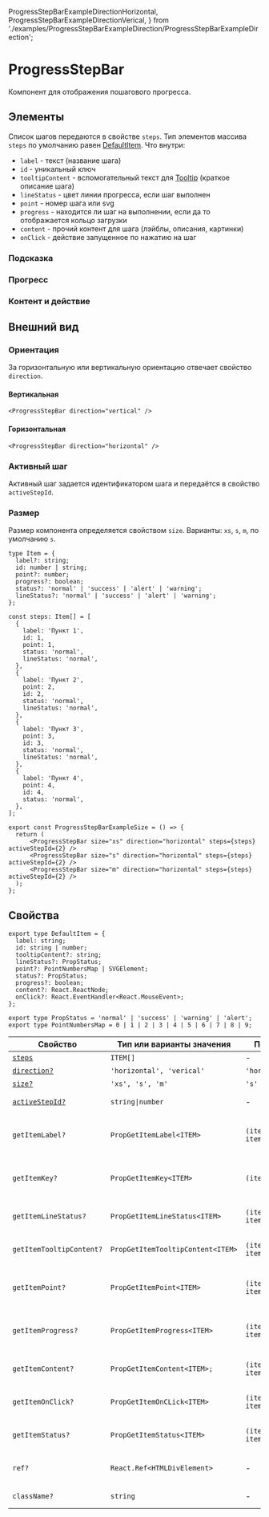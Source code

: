   ProgressStepBarExampleDirectionHorizontal,
  ProgressStepBarExampleDirectionVerical,
} from './examples/ProgressStepBarExampleDirection/ProgressStepBarExampleDirection';

# ProgressStepBar

Компонент для отображения пошагового прогресса.

## Элементы

Список шагов передаются в свойстве `steps`. Тип элементов массива `steps` по умолчанию равен [DefaultItem](#свойства). Что внутри:

- `label` - текст (название шага)
- `id` - уникальный ключ
- `tooltipContent` - вспомогательный текст для [Tooltip](?path=/docs/components-tooltip--tooltip-positioned-by-anchor-story) (краткое описание шага)
- `lineStatus` - цвет линии прогресса, если шаг выполнен
- `point` - номер шага или svg
- `progress` - находится ли шаг на выполнении, если да то отображается кольцо загрузки
- `content` - прочий контент для шага (лэйблы, описания, картинки)
- `onClick` - действие запущенное по нажатию на шаг

### Подсказка

<ProgressStepBarExampleTooltip />

### Прогресс

<ProgressStepBarExampleProgress />

### Контент и действие

<ProgressStepBarExmapleContent />

## Внешний вид

### Ориентация

За горизонтальную или вертикальную ориентацию отвечает свойство `direction`.

#### Вертикальная

<ProgressStepBarExampleDirectionVerical />

```tsx
<ProgressStepBar direction="vertical" />
```

#### Горизонтальная

<ProgressStepBarExampleDirectionHorizontal />

```tsx
<ProgressStepBar direction="horizontal" />
```

### Активный шаг

Активный шаг задается идентификатором шага и передаётся в свойство `activeStepId`.

### Размер

Размер компонента определяется свойством `size`. Варианты: `xs`, `s`, `m`, по умолчанию `s`.

<ProgressStepBarExampleSize />

```tsx
type Item = {
  label?: string;
  id: number | string;
  point?: number;
  progress?: boolean;
  status?: 'normal' | 'success' | 'alert' | 'warning';
  lineStatus?: 'normal' | 'success' | 'alert' | 'warning';
};

const steps: Item[] = [
  {
    label: 'Пункт 1',
    id: 1,
    point: 1,
    status: 'normal',
    lineStatus: 'normal',
  },
  {
    label: 'Пункт 2',
    point: 2,
    id: 2,
    status: 'normal',
    lineStatus: 'normal',
  },
  {
    label: 'Пункт 3',
    point: 3,
    id: 3,
    status: 'normal',
    lineStatus: 'normal',
  },
  {
    label: 'Пункт 4',
    point: 4,
    id: 4,
    status: 'normal',
  },
];

export const ProgressStepBarExampleSize = () => {
  return (
      <ProgressStepBar size="xs" direction="horizontal" steps={steps} activeStepId={2} />
      <ProgressStepBar size="s" direction="horizontal" steps={steps} activeStepId={2} />
      <ProgressStepBar size="m" direction="horizontal" steps={steps} activeStepId={2} />
  );
};
```

## Свойства

```tsx
export type DefaultItem = {
  label: string;
  id: string | number;
  tooltipContent?: string;
  lineStatus?: PropStatus;
  point?: PointNumbersMap | SVGElement;
  status?: PropStatus;
  progress?: boolean;
  content?: React.ReactNode;
  onClick?: React.EventHandler<React.MouseEvent>;
};

export type PropStatus = 'normal' | 'success' | 'warning' | 'alert';
export type PointNumbersMap = 0 | 1 | 2 | 3 | 4 | 5 | 6 | 7 | 8 | 9;
```

| Свойство                         | Тип или варианты значения           | По умолчанию                    | Описание                                             |
| -------------------------------- | ----------------------------------- | ------------------------------- | ---------------------------------------------------- |
| [`steps`](#элементы)             | `ITEM[]`                            | -                               | Шаги                                                 |
| [`direction?`](#ориентация)      | `'horizontal', 'verical'`           | `'horizontal'`                  | Ориентация                                           |
| [`size?`](#размер)               | `'xs', 's', 'm'`                    | `'s'`                           | Размер                                               |
| [`activeStepId?`](#активный-шаг) | `string`<code>&#124;</code>`number` | -                               | Идентификатор активного шага                         |
| `getItemLabel?`                  | `PropGetItemLabel<ITEM>`            | `(item) => item.label`          | Функция для определения названия элемента            |
| `getItemKey?`                    | `PropGetItemKey<ITEM>`              | `(item) => item.id`             | Функция для определения уникального ключа элемента   |
| `getItemLineStatus?`             | `PropGetItemLineStatus<ITEM>`       | `(item) => item.lineStatus`     | Функция для определения статуса линии                |
| `getItemTooltipContent?`         | `PropGetItemTooltipContent<ITEM>`   | `(item) => item.tooltipContent` | Функция для определения контента тултипа             |
| `getItemPoint?`                  | `PropGetItemPoint<ITEM>`            | `(item) => item.point`          | Функция для определения внктреннего контента шага    |
| `getItemProgress?`               | `PropGetItemProgress<ITEM>`         | `(item) => item.progress`       | Функция для определения находится ли шаг в прогрессе |
| `getItemContent?`                | `PropGetItemContent<ITEM>;`         | `(item) => item.content`        | Функция для определения контента                     |
| `getItemOnClick?`                | `PropGetItemOnCLick<ITEM>`          | `(item) => item.onClick`        | Функция для определения действия клика               |
| `getItemStatus?`                 | `PropGetItemStatus<ITEM>`           | `(item) => item.status`         | Функция для определения статуса шага                 |
| `ref?`                           | `React.Ref<HTMLDivElement>`         | -                               | Ссылка на основной контейнер                         |
| `className?`                     | `string`                            | -                               | Дополнительный CSS-класс                             |
